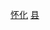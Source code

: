 {{Catnav|頁面分類|...|中国县份|中国各省县份|湖南省县份}}
{{Catnav|頁面分類|...|湖南行政区划|湖南省县级行政区|湖南省县份}}
{{Catnav|頁面分類|...|湖南市州|湖南地级市|怀化|怀化行政区划|怀化区县市}}
{{catmore|会同县|湖南省会同县}}

[[Category:湖南省县份|怀化]]
[[Category:怀化区县市|县]]